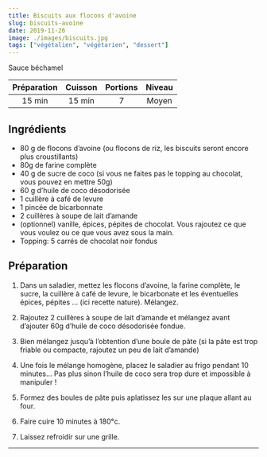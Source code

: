 ```yaml
---
title: Biscuits aux flocons d'avoine
slug: biscuits-avoine
date: 2019-11-26
image: ./images/biscuits.jpg
tags: ["végétalien", "végétarien", "dessert"]
---
```


<StyledParagraph>Sauce béchamel</StyledParagraph>

| Préparation | Cuisson | Portions | Niveau |
| :-: | :-: | :-: | :-: |
| 15 min | 15 min | 7 | Moyen |

## Ingrédients
- <ListItem>80 g de flocons d’avoine (ou flocons de riz, les biscuits seront encore plus croustillants)</ListItem>
- <ListItem>80g de farine complète</ListItem>
- <ListItem>40 g de sucre de coco (si vous ne faites pas le topping au chocolat, vous pouvez en mettre 50g)</ListItem>
- <ListItem>60 g d’huile de coco désodorisée</ListItem>
- <ListItem>1 cuillère à café de levure</ListItem>
- <ListItem>1 pincée de bicarbonnate</ListItem>
- <ListItem>2 cuillères à soupe de lait d’amande</ListItem>
- <ListItem>(optionnel) vanille, épices, pépites de chocolat. Vous rajoutez ce que vous voulez ou ce que vous avez sous la main.</ListItem>
- <ListItem>Topping: 5 carrés de chocolat noir fondus</ListItem>

## Préparation

1. Dans un saladier, mettez les flocons d’avoine, la farine complète, le sucre, la cuillère à café de levure, le bicarbonate et les éventuelles épices, pépites … (ici recette nature). Mélangez.

2. Rajoutez 2 cuillères à soupe de lait d’amande et mélangez avant d’ajouter 60g d’huile de coco désodorisée fondue.

3. Bien mélangez jusqu’à l’obtention d’une boule de pâte (si la pâte est trop friable ou compacte, rajoutez un peu de lait d’amande)

4. Une fois le mélange homogène, placez le saladier au frigo pendant 10 minutes… Pas plus sinon l’huile de coco sera trop dure et impossible à manipuler !

5. Formez des boules de pâte puis aplatissez les sur une plaque allant au four.

6. Faire cuire 10 minutes à 180°c.

7. Laissez refroidir sur une grille.

---
